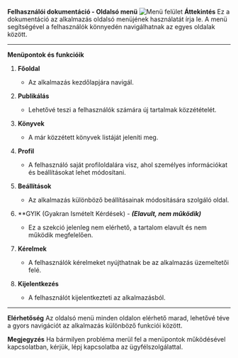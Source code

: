 **Felhasználói dokumentáció - Oldalsó menü**
![Menü felület](/images/MenuBar.png)
**Áttekintés**
Ez a dokumentáció az alkalmazás oldalsó menüjének használatát írja le. A menü segítségével a felhasználók könnyedén navigálhatnak az egyes oldalak között.

---

**Menüpontok és funkcióik**

1. **Főoldal**
   - Az alkalmazás kezdőlapjára navigál.

2. **Publikálás**
   - Lehetővé teszi a felhasználók számára új tartalmak közzétételét.

3. **Könyvek**
   - A már közzétett könyvek listáját jeleníti meg.

4. **Profil**
   - A felhasználó saját profiloldalára visz, ahol személyes információkat és beállításokat lehet módosítani.

5. **Beállítások**
   - Az alkalmazás különböző beállításainak módosítására szolgáló oldal.

6. **GYIK (Gyakran Ismételt Kérdések) - ***(Elavult, nem működik)***
   - Ez a szekció jelenleg nem elérhető, a tartalom elavult és nem működik megfelelően.

7. **Kérelmek**
   - A felhasználók kérelmeket nyújthatnak be az alkalmazás üzemeltetői felé.

8. **Kijelentkezés**
   - A felhasználót kijelentkezteti az alkalmazásból.

---

**Elérhetőség**
Az oldalsó menü minden oldalon elérhető marad, lehetővé téve a gyors navigációt az alkalmazás különböző funkciói között.

**Megjegyzés**
Ha bármilyen probléma merül fel a menüpontok működésével kapcsolatban, kérjük, lépj kapcsolatba az ügyfélszolgálattal.

